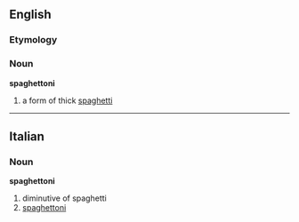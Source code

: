 ==English==

===Etymology===
{{It.}}

===Noun===
'''spaghettoni'''  {{plural}}

# a form of thick [[spaghetti]]

----

==Italian==

===Noun===
'''spaghettoni'''

# diminutive of spaghetti
# [[spaghettoni#English|spaghettoni]]